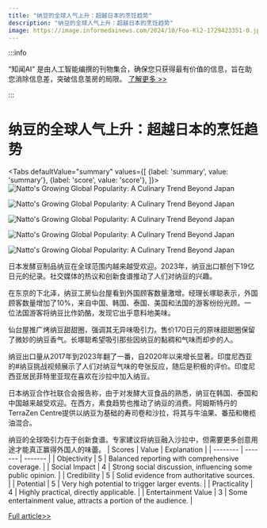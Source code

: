 ```yaml
---
title: "纳豆的全球人气上升：超越日本的烹饪趋势"
description: "纳豆的全球人气上升：超越日本的烹饪趋势"
image: https://image.informedainews.com/2024/10/Foo-Kl2-1729423351-0.jpg
---
```



:::info

“知闻AI“ 是由人工智能编撰的刊物集合，确保您只获得最有价值的信息，旨在助您消除信息差，突破信息茧房的局限。  [了解更多 >>](/)

:::

# 纳豆的全球人气上升：超越日本的烹饪趋势


<Tabs
	defaultValue="summary"
	values={[
	{label: 'summary', value: 'summary'},
	{label: 'score', value: 'score'},
]}>
<TabItem value="summary">
<img
  src="https://image.informedainews.com/2024/10/Foo-Kl2-1729423351-0.jpg"
  alt="Natto's Growing Global Popularity: A Culinary Trend Beyond Japan"
/>

<img
  src="https://image.informedainews.com/2024/10/Foo-hhT-1729423351-1.jpg"
  alt="Natto's Growing Global Popularity: A Culinary Trend Beyond Japan"
/>

<img
  src="https://image.informedainews.com/2024/10/Foo-n7C-1729423351-2.jpg"
  alt="Natto's Growing Global Popularity: A Culinary Trend Beyond Japan"
/>

<img
  src="https://image.informedainews.com/2024/10/Foo-Qa8-1729423351-3.jpg"
  alt="Natto's Growing Global Popularity: A Culinary Trend Beyond Japan"
/>

<img
  src="https://image.informedainews.com/2024/10/Foo-J59-1729423351-4.jpg"
  alt="Natto's Growing Global Popularity: A Culinary Trend Beyond Japan"
/>



日本发酵豆制品纳豆在全球范围内越来越受欢迎。2023年，纳豆出口额创下19亿日元的纪录。社交媒体的热议和创新食谱推动了人们对纳豆的兴趣。

在东京的下北泽，纳豆工房仙台屋看到外国顾客数量激增。经理长塚聪表示，外国顾客数量增加了10%，来自中国、韩国、泰国、美国和法国的游客纷纷光顾。一位法国游客将纳豆比作奶酪，发现它出乎意料地美味。

仙台屋推广烤纳豆甜甜圈，强调其无异味吸引力。售价170日元的原味甜甜圈保留了微妙的纳豆香气。长塚聪希望吸引那些因纳豆的黏稠和气味而却步的人。

纳豆出口量从2017年到2023年翻了一番，自2020年以来增长显著。印度尼西亚的#纳豆挑战视频展示了人们对纳豆气味的夸张反应，随后是积极的评价。印度尼西亚居民菲特里亚现在喜欢在沙拉中加入纳豆。

日本纳豆合作社联合会报告称，由于对发酵大豆食品的熟悉，纳豆在韩国、泰国和中国越来越受欢迎。在西方，素食趋势也推动了纳豆的消费。阿姆斯特丹的TerraZen Centre提供以纳豆为基础的寿司卷和沙拉，将其与牛油果、番茄和橄榄油混合。

纳豆的全球吸引力在于创新食谱。专家建议将纳豆融入沙拉中，但需要更多创意用途才能真正赢得外国人的味蕾。
</TabItem>
<TabItem value="score">
	| Scores     | Value   | Explanation |
	| -------- | ------- | ------- |
	| Objectivity  | 5    | Balanced reporting with comprehensive coverage.    |
	| Social Impact | 4     | Strong social discussion, influencing some public opinion.    |
	| Credibility    | 5    | Solid evidence from authoritative sources.    |
	| Potential    | 5    | Very high potential to trigger larger events.    |
	| Practicality    | 4    | Highly practical, directly applicable.    |
	| Entertainment Value    | 3    | Some entertainment value, attracts a portion of the audience.    |
</TabItem>
</Tabs>

[Full article>>](https://asia.nikkei.com/Business/Food-Beverage/Natto-wins-new-fans-far-beyond-Japan)
